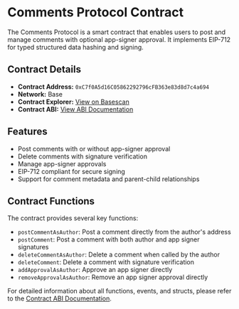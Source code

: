 # Comments Protocol Contract

The Comments Protocol is a smart contract that enables users to post and manage comments with optional app-signer approval. It implements EIP-712 for typed structured data hashing and signing.

## Contract Details

- **Contract Address:** `0xC7f0A5d16C05862292796cFB363e83d8d7c4a694`
- **Network:** Base
- **Contract Explorer:** [View on Basescan](https://basescan.org/address/0xC7f0A5d16C05862292796cFB363e83d8d7c4a694#code)
- **Contract ABI:** [View ABI Documentation](/protocol-reference/CommentsV1)

## Features

- Post comments with or without app-signer approval
- Delete comments with signature verification
- Manage app-signer approvals
- EIP-712 compliant for secure signing
- Support for comment metadata and parent-child relationships

## Contract Functions

The contract provides several key functions:

- `postCommentAsAuthor`: Post a comment directly from the author's address
- `postComment`: Post a comment with both author and app signer signatures
- `deleteCommentAsAuthor`: Delete a comment when called by the author
- `deleteComment`: Delete a comment with signature verification
- `addApprovalAsAuthor`: Approve an app signer directly
- `removeApprovalAsAuthor`: Remove an app signer approval directly

For detailed information about all functions, events, and structs, please refer to the [Contract ABI Documentation](/protocol-reference/CommentsV1).
